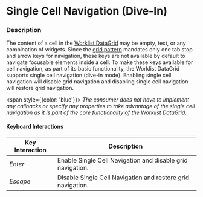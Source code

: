 
# Single Cell Navigation (Dive-In)

### Description

The content of a cell in the [Worklist DataGrid](/components/cerner-terra-framework-docs/data-grid/worklist-data-grid/about) may be empty, text, or any combination of widgets. Since the [grid pattern](https://www.w3.org/WAI/ARIA/apg/patterns/grid/) mandates only one tab stop and arrow keys for navigation, these keys are not available by default to navigate focusable elements inside a cell. To make these keys available for cell navigation, as part of its basic functionality, the Worklist DataGrid supports single cell navigation (dive-in mode). Enabling single cell navigation will disable grid navigation and disabling single cell navigation will restore grid navigation.

<span style={{color: 'blue'}}>
<em>The consumer does not have to implement any callbacks or specify any properties to take advantage of the single cell navigation as it is part of the core functionality of the Worklist DataGrid.</em>
</span>


#### Keyboard Interactions

|Key Interaction|Description|
|-|-|
|*Enter*|Enable Single Cell Navigation and disable grid navigation.|
|*Escape*|Disable Single Cell Navigation and restore grid navigation.|


<WorklistDataGridFocusableCell title= 'Single Cell Navigation' />

